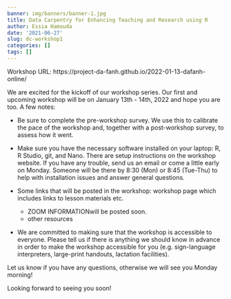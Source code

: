 ```yaml
---
banner: img/banners/banner-1.jpg
title: Data Carpentry for Enhancing Teaching and Research using R 
author: Essia Hamouda
date: '2021-06-27'
slug: dc-workshop1
categories: []
tags: []
---
```


Workshop URL: https://project-da-fanh.github.io/2022-01-13-dafanh-online/


We are excited for the kickoff of our workshop series. Our first and upcoming workshop will be on January 13th - 14th, 2022 and hope you are too. A few notes:

* Be sure to complete the pre-workshop survey. We use this to calibrate the pace of the workshop and, together with a post-workshop survey, to assess how it went.

* Make sure you have the necessary software installed on your laptop: R, R Studio, git, and Nano. There are setup instructions on the workshop website. If you have any trouble, send us an email or come a little early on Monday. Someone will be there by 8:30 (Mon) or 8:45 (Tue-Thu) to help with installation issues and answer general questions.

* Some links that will be posted in the workshop: workshop page which includes links to lesson materials etc.
  - ZOOM INFORMATIONwill be posted soon.
  - other resources

* We are committed to making sure that the workshop is accessible to everyone. Please tell us if there is anything we should know in advance in order to make the workshop accessible for you (e.g. sign-language interpreters, large-print handouts, lactation facilities).

Let us know if you have any questions, otherwise we will see you Monday morning!

Looking forward to seeing you soon!